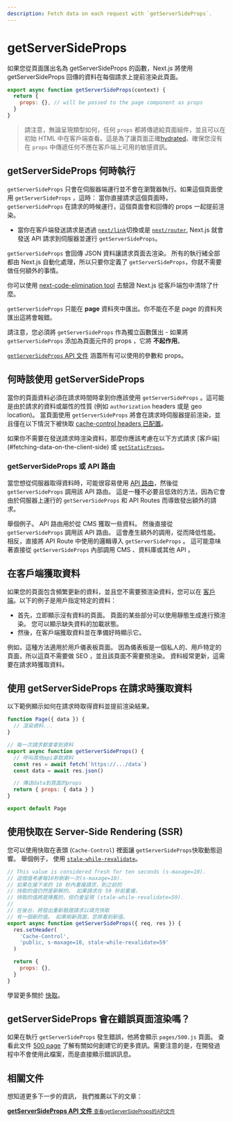 ```yaml
---
description: Fetch data on each request with `getServerSideProps`.
---
```


# getServerSideProps

如果您從頁面匯出名為 getServerSideProps 的函數，Next.js 將使用 getServerSideProps 回傳的資料在每個請求上提前渲染此頁面。

```js
export async function getServerSideProps(context) {
  return {
    props: {}, // will be passed to the page component as props
  }
}
```

>請注意，無論呈現類型如何，任何 `props` 都將傳遞給頁面組件，並且可以在初始 HTML 中在客戶端查看。這是為了讓頁面正確[hydrated](https://reactjs.org/docs/react-dom.html#hydrate)。確保您沒有在 `props` 中傳遞任何不應在客戶端上可用的敏感資訊。

## getServerSideProps 何時執行

`getServerSideProps` 只會在伺服器端運行並不會在瀏覽器執行。如果這個頁面使用 `getServerSideProps` ，這時：
當你直接請求這個頁面時， `getServerSideProps` 在請求的時候運行，這個頁面會和回傳的 props 一起提前渲染。

- 當你在客戶端發送請求是透過 [`next/link`](/docs/api-reference/next/link.md)切換或是 [`next/router`](/docs/api-reference/next/router.md), Next.js 就會發送 API 請求到伺服器並運行 `getServerSideProps`。

`getServerSideProps` 會回傳 JSON 資料讓請求頁面去渲染。 所有的執行緒全部都由 Next.js 自動化處理，所以只要你定義了 `getServerSideProps`，你就不需要做任何額外的事情。

你可以使用 [next-code-elimination tool](https://next-code-elimination.vercel.app/) 去驗證 Next.js 從客戶端包中清除了什麼。

`getServerSideProps` 只能在 **page** 資料夾中匯出。你不能在不是 page 的資料夾匯出這將會報錯。

請注意，您必須將 `getServerSideProps` 作為獨立函數匯出 - 如果將 `getServerSideProps` 添加為頁面元件的 props ，它將 **不起作用**。

[`getServerSideProps` API 文件](/docs/api-reference/data-fetching/get-server-side-props) 涵蓋所有可以使用的參數和 props。

## 何時該使用 getServerSideProps

當你的頁面資料必須在請求時間時拿到你應該使用 `getServerSideProps` 。這可能是由於請求的資料或屬性的性質 (例如 `authorization` headers 或是 geo location)。 當頁面使用 `getServerSideProps` 將會在請求時伺服器提前渲染，並且僅在以下情況下被快取 [cache-control headers 已配置](/docs/going-to-production#caching)。

如果你不需要在發送請求時渲染資料，那麼你應該考慮在以下方式請求 [客戶端] (#fetching-data-on-the-client-side) 或 [`getStaticProps`](/docs/basic-features/data-fetching/get-static-props)。

### getServerSideProps 或 API 路由

當您想從伺服器取得資料時，可能很容易使用 [API 路由](/docs/api-routes/introduction)，然後從 `getServerSideProps` 調用該 API 路由。 這是一種不必要且低效的方法，因為它會由於伺服器上運行的 `getServerSideProps` 和 API Routes 而導致發出額外的請求。

舉個例子。 API 路由用於從 CMS 獲取一些資料。 然後直接從 `getServerSideProps` 調用該 API 路由。 這會產生額外的調用，從而降低性能。 相反，直接將 API Route 中使用的邏輯導入 `getServerSideProps` 。 這可能意味著直接從 `getServerSideProps` 內部調用 CMS 、資料庫或其他 API 。

## 在客戶端獲取資料

如果您的頁面包含頻繁更新的資料，並且您不需要預渲染資料，您可以在 [客戶端](/docs/basic-features/data-fetching/client-side)。以下的例子是用戶指定特定的資料：

- 首先，立即顯示沒有資料的頁面。 頁面的某些部分可以使用靜態生成進行預渲染。 您可以顯示缺失資料的加載狀態。
- 然後，在客戶端獲取資料並在準備好時顯示它。

例如，這種方法適用於用戶儀表板頁面。 因為儀表板是一個私人的、用戶特定的頁面，所以這頁不需要做 SEO ，並且該頁面不需要預渲染。 資料經常更新，這需要在請求時獲取資料。
## 使用 getServerSideProps 在請求時獲取資料

以下範例顯示如何在請求時取得資料並提前渲染結果。

```jsx
function Page({ data }) {
  // 渲染資料...
}

// 每一次請求都會拿到資料
export async function getServerSideProps() {
  // 呼叫其他api拿取資料
  const res = await fetch(`https://.../data`)
  const data = await res.json()

  // 傳送data到頁面的props
  return { props: { data } }
}

export default Page
```

## 使用快取在 Server-Side Rendering (SSR)

您可以使用快取在表頭 (`Cache-Control`) 裡面讓 `getServerSideProps`快取動態迴響。 舉個例子， 使用 [`stale-while-revalidate`](https://web.dev/stale-while-revalidate/)。

```jsx
// This value is considered fresh for ten seconds (s-maxage=10).
// 這個值考慮每10秒刷新一次(s-maxage=10).
// 如果在接下來的 10 秒內重複請求，則之前的
// 快取的值仍然是新鮮的。 如果請求在 59 秒前重複，
// 快取的值將是陳舊的，但仍會呈現 (stale-while-revalidate=59).
//
// 在後台，將發出重新驗證請求以填充快取
// 有一個新的值。 如果刷新頁面，您將看到新值。
export async function getServerSideProps({ req, res }) {
  res.setHeader(
    'Cache-Control',
    'public, s-maxage=10, stale-while-revalidate=59'
  )

  return {
    props: {},
  }
}
```

學習更多關於 [快取](/docs/going-to-production)。

##  getServerSideProps 會在錯誤頁面渲染嗎？

如果在執行 `getServerSideProps` 發生錯誤，他將會顯示 `pages/500.js` 頁面。 查看此文件 [500 page](/docs/advanced-features/custom-error-page#500-page) 了解有關如何創建它的更多資訊。需要注意的是，在開發過程中不會使用此檔案，而是直接顯示錯誤訊息。

## 相關文件

想知道更多下一步的資訊， 我們推薦以下的文章：

<div className="card">
  <a href="/docs/api-reference/data-fetching/get-server-side-props.md">
    <b>getServerSideProps API 文件</b>
    <small>查看getServerSideProps的API文件</small>
  </a>
</div>

